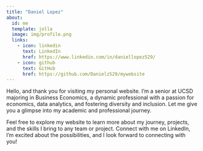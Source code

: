 ```yaml
---
title: "Daniel Lopez"
about:
  id: me
  template: jolla
  image: img/profile.png
  links:
    - icon: linkedin
      text: LinkedIn
      href: https://www.linkedin.com/in/daniellopez529/
    - icon: github
      text: GitHub
      href: https://github.com/Danielz529/mywebsite
---
```


:::{#me}

Hello, and thank you for visiting my personal website. I'm a senior at UCSD majoring in Business Economics, a dynamic professional with a passion for economics, data analytics, and fostering diversity and inclusion. Let me give you a glimpse into my academic and professional journey.

Feel free to explore my website to learn more about my journey, projects, and the skills I bring to any team or project. Connect with me on LinkedIn, I'm excited about the possibilities, and I look forward to connecting with you!



:::


